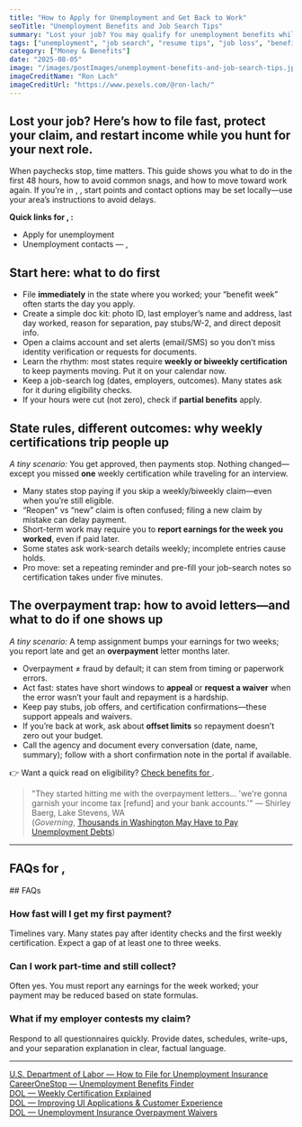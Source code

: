 ```yaml
---
title: "How to Apply for Unemployment and Get Back to Work"
seoTitle: "Unemployment Benefits and Job Search Tips"
summary: "Lost your job? You may qualify for unemployment benefits while you search for work. This guide covers how to apply, what to expect, and smart strategies to land your next role faster."
tags: ["unemployment", "job search", "resume tips", "job loss", "benefits"]
category: ["Money & Benefits"]
date: "2025-08-05"
image: "/images/postImages/unemployment-benefits-and-job-search-tips.jpg"
imageCreditName: "Ron Lach"
imageCreditUrl: "https://www.pexels.com/@ron-lach/"
---
```


## Lost your job? Here’s how to file fast, protect your claim, and restart income while you hunt for your next role.

When paychecks stop, time matters. This guide shows you what to do in the first 48 hours, how to avoid common snags, and how to move toward work again. <IfLocation>If you’re in <City/>, <State/>, start points and contact options may be set locally—use your area’s instructions to avoid delays.</IfLocation>

<BenefitsCtaBanner />

<IfLocation>
<div className="not-prose my-12 p-4 rounded-xl border-[3px] bg-muted">
  <p className="mb-2"><strong>Quick links for <City/>, <State/>:</strong></p>
  <ul className="list-disc ml-5 space-y-1">
    <li><ResourceLink name="unemployment">Apply for unemployment</ResourceLink></li>
    <li><ResourceLink name="unemployment" field="contact">Unemployment contacts<IfLocation> — <City/>, <State/></IfLocation></ResourceLink></li>
  </ul>
</div>
</IfLocation>

## Start here: what to do first

- File **immediately** in the state where you worked; your “benefit week” often starts the day you apply.  
- Create a simple doc kit: photo ID, last employer’s name and address, last day worked, reason for separation, pay stubs/W-2, and direct deposit info.  
- Open a claims account and set alerts (email/SMS) so you don’t miss identity verification or requests for documents.  
- Learn the rhythm: most states require **weekly or biweekly certification** to keep payments moving. Put it on your calendar now.  
- Keep a job-search log (dates, employers, outcomes). Many states ask for it during eligibility checks.  
- If your hours were cut (not zero), check if **partial benefits** apply.

## State rules, different outcomes: why weekly certifications trip people up

_A tiny scenario:_ You get approved, then payments stop. Nothing changed—except you missed **one** weekly certification while traveling for an interview.

- Many states stop paying if you skip a weekly/biweekly claim—even when you’re still eligible.  
- “Reopen” vs “new” claim is often confused; filing a new claim by mistake can delay payment.  
- Short-term work may require you to **report earnings for the week you worked**, even if paid later.  
- Some states ask work-search details weekly; incomplete entries cause holds.  
- Pro move: set a repeating reminder and pre-fill your job-search notes so certification takes under five minutes.

## The overpayment trap: how to avoid letters—and what to do if one shows up

_A tiny scenario:_ A temp assignment bumps your earnings for two weeks; you report late and get an **overpayment** letter months later.

- Overpayment ≠ fraud by default; it can stem from timing or paperwork errors.  
- Act fast: states have short windows to **appeal** or **request a waiver** when the error wasn’t your fault and repayment is a hardship.  
- Keep pay stubs, job offers, and certification confirmations—these support appeals and waivers.  
- If you’re back at work, ask about **offset limits** so repayment doesn’t zero out your budget.  
- Call the agency and document every conversation (date, name, summary); follow with a short confirmation note in the portal if available.

<IfLocation>
<div className="mt-3">👉 Want a quick read on eligibility? <a href="/tools/check-benefits" className="underline">Check benefits for <City/></a>.</div>
</IfLocation>

> "They started hitting me with the overpayment letters... 'we're gonna garnish your income tax [refund] and your bank accounts.'"
> — Shirley Baerg, Lake Stevens, WA  
(*Governing*, [Thousands in Washington May Have to Pay Unemployment Debts](https://www.governing.com/work/thousands-in-washington-may-have-to-pay-unemployment-debts))

---

<IfLocation>
  <h2>FAQs for <City/>, <State/></h2>
  <ResourceLink name="unemployment" field="faqs" />
</IfLocation>

<IfNoLocation>
## FAQs 

### How fast will I get my first payment?
Timelines vary. Many states pay after identity checks and the first weekly certification. Expect a gap of at least one to three weeks.

### Can I work part-time and still collect?
Often yes. You must report any earnings for the week worked; your payment may be reduced based on state formulas.

### What if my employer contests my claim?
Respond to all questionnaires quickly. Provide dates, schedules, write-ups, and your separation explanation in clear, factual language.

</IfNoLocation>

---

<div className="references">
<a href="https://www.dol.gov/general/topic/unemployment-insurance" target="_blank" rel="noopener noreferrer">U.S. Department of Labor — How to File for Unemployment Insurance</a><br />
<a href="https://www.careeronestop.org/LocalHelp/UnemploymentBenefits/find-unemployment-benefits.aspx" target="_blank" rel="noopener noreferrer">CareerOneStop — Unemployment Benefits Finder</a><br />
<a href="https://www.dol.gov/agencies/eta/ui-modernization/initial-application/weekly-certification" target="_blank" rel="noopener noreferrer">DOL — Weekly Certification Explained</a><br />
<a href="https://www.dol.gov/agencies/eta/ui-modernization/customer-experience/improve-applications" target="_blank" rel="noopener noreferrer">DOL — Improving UI Applications & Customer Experience</a><br />
<a href="https://oui.doleta.gov/unemploy/overpay_waivers.asp" target="_blank" rel="noopener noreferrer">DOL — Unemployment Insurance Overpayment Waivers</a>
</div>